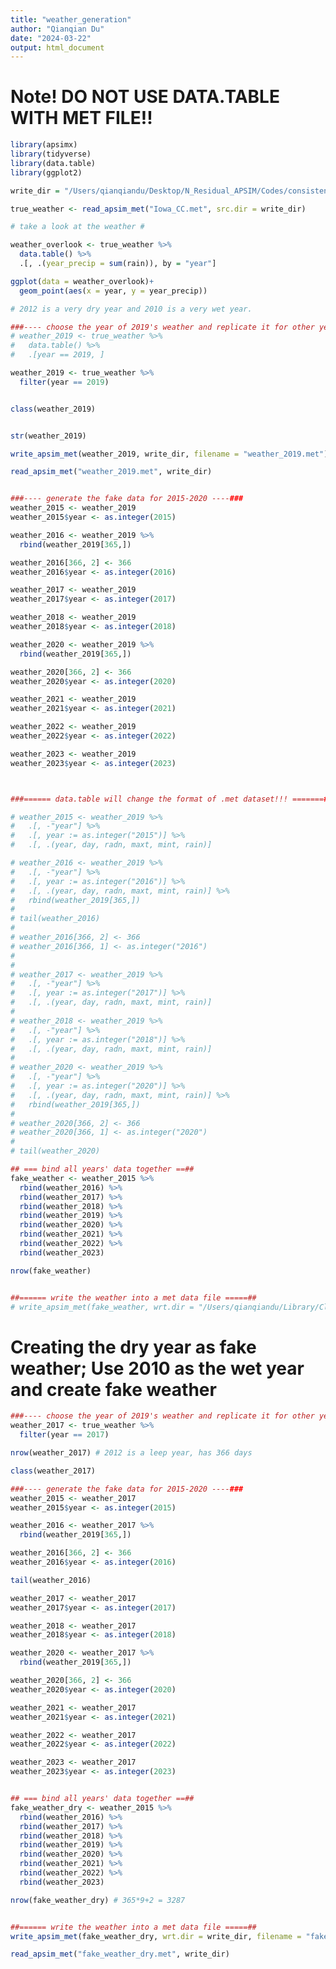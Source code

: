 ```yaml
---
title: "weather_generation"
author: "Qianqian Du"
date: "2024-03-22"
output: html_document
---
```

# Note! DO NOT USE DATA.TABLE WITH MET FILE!! 
```r
library(apsimx)
library(tidyverse)
library(data.table)
library(ggplot2)
```

```r

write_dir = "/Users/qianqiandu/Desktop/N_Residual_APSIM/Codes/consistent_rate_trials/"

true_weather <- read_apsim_met("Iowa_CC.met", src.dir = write_dir)

# take a look at the weather #

weather_overlook <- true_weather %>% 
  data.table() %>% 
  .[, .(year_precip = sum(rain)), by = "year"]

ggplot(data = weather_overlook)+
  geom_point(aes(x = year, y = year_precip))

# 2012 is a very dry year and 2010 is a very wet year. 

```


```r
###---- choose the year of 2019's weather and replicate it for other years ----###
# weather_2019 <- true_weather %>% 
#   data.table() %>% 
#   .[year == 2019, ]

weather_2019 <- true_weather %>% 
  filter(year == 2019)


class(weather_2019)


str(weather_2019)

write_apsim_met(weather_2019, write_dir, filename = "weather_2019.met")

read_apsim_met("weather_2019.met", write_dir)


###---- generate the fake data for 2015-2020 ----###
weather_2015 <- weather_2019
weather_2015$year <- as.integer(2015)

weather_2016 <- weather_2019 %>% 
  rbind(weather_2019[365,])

weather_2016[366, 2] <- 366
weather_2016$year <- as.integer(2016)

weather_2017 <- weather_2019
weather_2017$year <- as.integer(2017)

weather_2018 <- weather_2019
weather_2018$year <- as.integer(2018)

weather_2020 <- weather_2019 %>% 
  rbind(weather_2019[365,])

weather_2020[366, 2] <- 366
weather_2020$year <- as.integer(2020)

weather_2021 <- weather_2019
weather_2021$year <- as.integer(2021)

weather_2022 <- weather_2019
weather_2022$year <- as.integer(2022)

weather_2023 <- weather_2019
weather_2023$year <- as.integer(2023)



###====== data.table will change the format of .met dataset!!! =======###

# weather_2015 <- weather_2019 %>% 
#   .[, -"year"] %>% 
#   .[, year := as.integer("2015")] %>% 
#   .[, .(year, day, radn, maxt, mint, rain)]

# weather_2016 <- weather_2019 %>% 
#   .[, -"year"] %>% 
#   .[, year := as.integer("2016")] %>% 
#   .[, .(year, day, radn, maxt, mint, rain)] %>% 
#   rbind(weather_2019[365,])
# 
# tail(weather_2016)
# 
# weather_2016[366, 2] <- 366
# weather_2016[366, 1] <- as.integer("2016")
# 
# 
# weather_2017 <- weather_2019 %>% 
#   .[, -"year"] %>% 
#   .[, year := as.integer("2017")] %>% 
#   .[, .(year, day, radn, maxt, mint, rain)]
# 
# weather_2018 <- weather_2019 %>% 
#   .[, -"year"] %>% 
#   .[, year := as.integer("2018")] %>% 
#   .[, .(year, day, radn, maxt, mint, rain)]
# 
# weather_2020 <- weather_2019 %>% 
#   .[, -"year"] %>% 
#   .[, year := as.integer("2020")] %>% 
#   .[, .(year, day, radn, maxt, mint, rain)] %>% 
#   rbind(weather_2019[365,])
# 
# weather_2020[366, 2] <- 366
# weather_2020[366, 1] <- as.integer("2020")
# 
# tail(weather_2020)

```


```r

## === bind all years' data together ==##
fake_weather <- weather_2015 %>% 
  rbind(weather_2016) %>% 
  rbind(weather_2017) %>% 
  rbind(weather_2018) %>% 
  rbind(weather_2019) %>% 
  rbind(weather_2020) %>% 
  rbind(weather_2021) %>% 
  rbind(weather_2022) %>% 
  rbind(weather_2023)

nrow(fake_weather)


##====== write the weather into a met data file =====##
# write_apsim_met(fake_weather, wrt.dir = "/Users/qianqiandu/Library/CloudStorage/Box-Box/OFPE_heterogeneity_residue_N/Data/Processed-Data", filename = "fake_weather.met")

```


# Creating the dry year as fake weather; Use 2010 as the wet year and create fake weather 


```r

###---- choose the year of 2019's weather and replicate it for other years ----###
weather_2017 <- true_weather %>% 
  filter(year == 2017)

nrow(weather_2017) # 2012 is a leep year, has 366 days

class(weather_2017)

###---- generate the fake data for 2015-2020 ----###
weather_2015 <- weather_2017
weather_2015$year <- as.integer(2015)

weather_2016 <- weather_2017 %>% 
  rbind(weather_2019[365,])

weather_2016[366, 2] <- 366
weather_2016$year <- as.integer(2016)

tail(weather_2016)

weather_2017 <- weather_2017
weather_2017$year <- as.integer(2017)

weather_2018 <- weather_2017
weather_2018$year <- as.integer(2018)

weather_2020 <- weather_2017 %>% 
  rbind(weather_2019[365,])

weather_2020[366, 2] <- 366
weather_2020$year <- as.integer(2020)

weather_2021 <- weather_2017
weather_2021$year <- as.integer(2021)

weather_2022 <- weather_2017
weather_2022$year <- as.integer(2022)

weather_2023 <- weather_2017
weather_2023$year <- as.integer(2023)



```

```r

## === bind all years' data together ==##
fake_weather_dry <- weather_2015 %>% 
  rbind(weather_2016) %>% 
  rbind(weather_2017) %>% 
  rbind(weather_2018) %>% 
  rbind(weather_2019) %>% 
  rbind(weather_2020) %>% 
  rbind(weather_2021) %>% 
  rbind(weather_2022) %>% 
  rbind(weather_2023)

nrow(fake_weather_dry) # 365*9+2 = 3287


##====== write the weather into a met data file =====##
write_apsim_met(fake_weather_dry, wrt.dir = write_dir, filename = "fake_weather_dry.met")

read_apsim_met("fake_weather_dry.met", write_dir)



```





